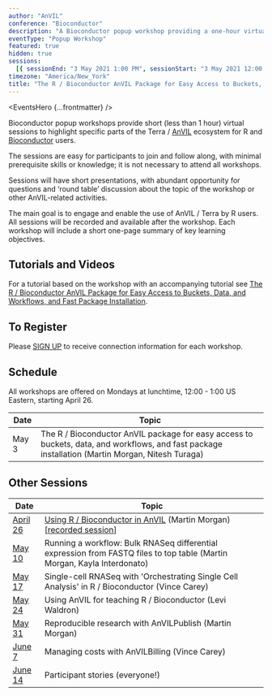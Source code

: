```yaml
---
author: "AnVIL"
conference: "Bioconductor"
description: "A Bioconductor popup workshop providing a one-hour virtual session to highlight specific parts of the Terra / AnVIL ecosystem for R and Bioconductor users."
eventType: "Popup Workshop"
featured: true
hidden: true
sessions:
  [{ sessionEnd: "3 May 2021 1:00 PM", sessionStart: "3 May 2021 12:00 PM" }]
timezone: "America/New_York"
title: "The R / Bioconductor AnVIL Package for Easy Access to Buckets, Data, and Workflows, and Fast Package Installation"
---
```


<EventsHero {...frontmatter} />

Bioconductor popup workshops provide short (less than 1 hour) virtual sessions to highlight specific parts of the Terra / [AnVIL][1] ecosystem for R and [Bioconductor][2] users.

The sessions are easy for participants to join and follow along, with minimal prerequisite skills or knowledge; it is not necessary to attend all workshops.

Sessions will have short presentations, with abundant opportunity for questions and ‘round table’ discussion about the topic of the workshop or other AnVIL-related activities.

The main goal is to engage and enable the use of AnVIL / Terra by R users. All sessions will be recorded and available after the workshop. Each workshop will include a short one-page summary of key learning objectives.

## Tutorials and Videos

For a tutorial based on the workshop with an accompanying tutorial see [The R / Bioconductor AnVIL Package for Easy Access to Buckets, Data, and Workflows, and Fast Package Installation](/learn/data-analysts/the-r-bioconductor-anvil-package).

## To Register

Please [SIGN UP][3] to receive connection information for each workshop.

## Schedule

All workshops are offered on Mondays at lunchtime, 12:00 - 1:00 US Eastern, starting April 26.

| Date  | Topic                                                                                                                                            |
| ----- | ------------------------------------------------------------------------------------------------------------------------------------------------ |
| May 3 | The R / Bioconductor AnVIL package for easy access to buckets, data, and workflows, and fast package installation (Martin Morgan, Nitesh Turaga) |

## Other Sessions

| Date          | Topic                                                                                                                    |
| ------------- | ------------------------------------------------------------------------------------------------------------------------ |
| [April 26][6] | [Using R / Bioconductor in AnVIL][4] (Martin Morgan) [[recorded session][5]]                                             |
| [May 10][7]   | Running a workflow: Bulk RNASeq differential expression from FASTQ files to top table (Martin Morgan, Kayla Interdonato) |
| [May 17][8]   | Single-cell RNASeq with 'Orchestrating Single Cell Analysis' in R / Bioconductor (Vince Carey)                           |
| [May 24][9]   | Using AnVIL for teaching R / Bioconductor (Levi Waldron)                                                                 |
| [May 31][10]  | Reproducible research with AnVILPublish (Martin Morgan)                                                                  |
| [June 7][11]  | Managing costs with AnVILBilling (Vince Carey)                                                                           |
| [June 14][12] | Participant stories (everyone!)                                                                                          |

[1]: /
[2]: https://bioconductor.org/
[3]: https://docs.google.com/forms/d/e/1FAIpQLSeHwGfafpqKrOuEjySF8-DW6UrKWkN5N24GYwQVpiDhYw48DA/viewform
[4]: https://docs.google.com/document/d/18aNzWpt55I-dni9l0IZTB2G3oDOU4X07PyKGXFGyb40/edit
[5]: https://www.youtube.com/watch?v=8Ccj__2GqJ4
[6]: /events/bioconductor-popup-workshops-20210426
[7]: /events/bioconductor-popup-workshops-20210510
[8]: /events/bioconductor-popup-workshops-20210517
[9]: /events/bioconductor-popup-workshops-20210524
[10]: /events/bioconductor-popup-workshops-20210531
[11]: /events/bioconductor-popup-workshops-20210607
[12]: /events/bioconductor-popup-workshops-20210614
